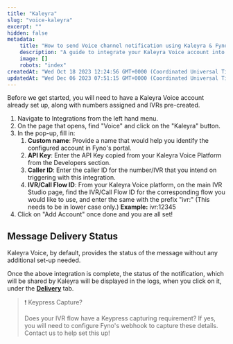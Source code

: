 ```yaml
---
title: "Kaleyra"
slug: "voice-kaleyra"
excerpt: ""
hidden: false
metadata:
    title: "How to send Voice channel notification using Kaleyra & Fyno | Help Document"
    description: "A guide to integrate your Kaleyra Voice account into Fyno."
    image: []
    robots: "index"
createdAt: "Wed Oct 18 2023 12:24:56 GMT+0000 (Coordinated Universal Time)"
updatedAt: "Wed Dec 06 2023 07:51:15 GMT+0000 (Coordinated Universal Time)"
---
```


Before we get started, you will need to have a Kaleyra Voice account already set up, along with numbers assigned and IVRs pre-created.

1. Navigate to Integrations from the left hand menu.
2. On the page that opens, find "Voice" and click on the "Kaleyra" button.
3. In the pop-up, fill in:
    1. **Custom name**: Provide a name that would help you identify the configured account in Fyno's portal.
    2. **API Key**: Enter the API Key copied from your Kaleyra Voice Platform from the Developers section.
    3. **Caller ID**: Enter the caller ID for the number/IVR that you intend on triggering with this integration.
    4. **IVR/Call Flow ID**: From your Kaleyra Voice platform, on the main IVR Studio page, find the IVR/Call Flow ID for the corresponding flow you would like to use, and enter the same with the prefix "ivr:" (This needs to be in lower case only.) **Example:** ivr:12345
4. Click on "Add Account" once done and you are all set!

## Message Delivery Status

Kaleyra Voice, by default, provides the status of the message without any additional set-up needed.

Once the above integration is complete, the status of the notification, which will be shared by Kaleyra will be displayed in the logs, when you click on it, under the **[Delivery](./log-details-delivery)** tab.

> ❗️ Keypress Capture?
>
> Does your IVR flow have a Keypress capturing requirement? If yes, you will need to configure Fyno's webhook to capture these details. Contact us to help set this up!
